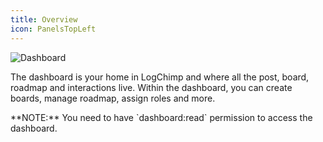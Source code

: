 ```yaml
---
title: Overview
icon: PanelsTopLeft
---
```


<img src="/images/guide/dashboard.webp" alt="Dashboard" className="rounded-2xl border"/>

The dashboard is your home in LogChimp and where all the post, board, roadmap and interactions live. Within the dashboard, you can create boards, manage roadmap, assign roles and more.

<Alert type="warning">
	**NOTE:** You need to have `dashboard:read` permission to access the dashboard.
</Alert>
